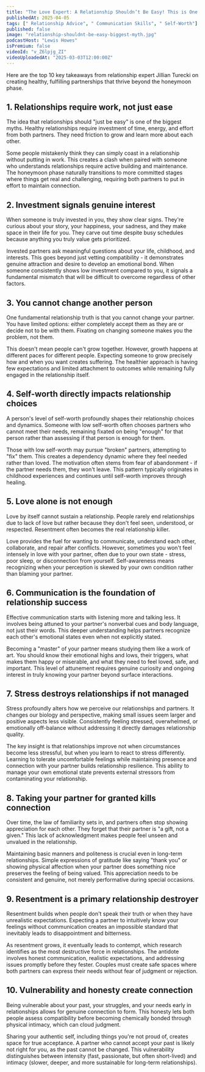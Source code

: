 ```yaml
---
title: "The Love Expert: A Relationship Shouldn’t Be Easy! This is One of the Biggest Myths!"
publishedAt: 2025-04-05
tags: [" Relationship Advice", " Communication Skills", " Self-Worth"]
published: false
image: "relationship-shouldnt-be-easy-biggest-myth.jpg"
podcastHost: "Lewis Howes"
isPremium: false
videoId: "v_Z6lpjg_ZI"
videoUploadedAt: "2025-03-03T12:00:00Z"
---
```



<PodcastSummaryPageLayout frontmatter={frontmatter}>

Here are the top 10 key takeaways from relationship expert Jillian Turecki on creating healthy, fulfilling partnerships that thrive beyond the honeymoon phase.

## 1. Relationships require work, not just ease

The idea that relationships should "just be easy" is one of the biggest myths. Healthy relationships require investment of time, energy, and effort from both partners. They need friction to grow and learn more about each other.

Some people mistakenly think they can simply coast in a relationship without putting in work. This creates a clash when paired with someone who understands relationships require active building and maintenance. The honeymoon phase naturally transitions to more committed stages where things get real and challenging, requiring both partners to put in effort to maintain connection.

## 2. Investment signals genuine interest

When someone is truly invested in you, they show clear signs. They're curious about your story, your happiness, your sadness, and they make space in their life for you. They carve out time despite busy schedules because anything you truly value gets prioritized.

Invested partners ask meaningful questions about your life, childhood, and interests. This goes beyond just vetting compatibility - it demonstrates genuine attraction and desire to develop an emotional bond. When someone consistently shows low investment compared to you, it signals a fundamental mismatch that will be difficult to overcome regardless of other factors.

## 3. You cannot change another person

One fundamental relationship truth is that you cannot change your partner. You have limited options: either completely accept them as they are or decide not to be with them. Fixating on changing someone makes you the problem, not them.

This doesn't mean people can't grow together. However, growth happens at different paces for different people. Expecting someone to grow precisely how and when you want creates suffering. The healthier approach is having few expectations and limited attachment to outcomes while remaining fully engaged in the relationship itself.

## 4. Self-worth directly impacts relationship choices

A person's level of self-worth profoundly shapes their relationship choices and dynamics. Someone with low self-worth often chooses partners who cannot meet their needs, remaining fixated on being "enough" for that person rather than assessing if that person is enough for them.

Those with low self-worth may pursue "broken" partners, attempting to "fix" them. This creates a dependency dynamic where they feel needed rather than loved. The motivation often stems from fear of abandonment - if the partner needs them, they won't leave. This pattern typically originates in childhood experiences and continues until self-worth improves through healing.

## 5. Love alone is not enough

Love by itself cannot sustain a relationship. People rarely end relationships due to lack of love but rather because they don't feel seen, understood, or respected. Resentment often becomes the real relationship killer.

Love provides the fuel for wanting to communicate, understand each other, collaborate, and repair after conflicts. However, sometimes you won't feel intensely in love with your partner, often due to your own state - stress, poor sleep, or disconnection from yourself. Self-awareness means recognizing when your perception is skewed by your own condition rather than blaming your partner.

## 6. Communication is the foundation of relationship success

Effective communication starts with listening more and talking less. It involves being attuned to your partner's nonverbal cues and body language, not just their words. This deeper understanding helps partners recognize each other's emotional states even when not explicitly stated.

Becoming a "master" of your partner means studying them like a work of art. You should know their emotional highs and lows, their triggers, what makes them happy or miserable, and what they need to feel loved, safe, and important. This level of attunement requires genuine curiosity and ongoing interest in truly knowing your partner beyond surface interactions.

## 7. Stress destroys relationships if not managed

Stress profoundly alters how we perceive our relationships and partners. It changes our biology and perspective, making small issues seem larger and positive aspects less visible. Consistently feeling stressed, overwhelmed, or emotionally off-balance without addressing it directly damages relationship quality.

The key insight is that relationships improve not when circumstances become less stressful, but when you learn to react to stress differently. Learning to tolerate uncomfortable feelings while maintaining presence and connection with your partner builds relationship resilience. This ability to manage your own emotional state prevents external stressors from contaminating your relationship.

## 8. Taking your partner for granted kills connection

Over time, the law of familiarity sets in, and partners often stop showing appreciation for each other. They forget that their partner is "a gift, not a given." This lack of acknowledgment makes people feel unseen and unvalued in the relationship.

Maintaining basic manners and politeness is crucial even in long-term relationships. Simple expressions of gratitude like saying "thank you" or showing physical affection when your partner does something nice preserves the feeling of being valued. This appreciation needs to be consistent and genuine, not merely performative during special occasions.

## 9. Resentment is a primary relationship destroyer

Resentment builds when people don't speak their truth or when they have unrealistic expectations. Expecting a partner to intuitively know your feelings without communication creates an impossible standard that inevitably leads to disappointment and bitterness.

As resentment grows, it eventually leads to contempt, which research identifies as the most destructive force in relationships. The antidote involves honest communication, realistic expectations, and addressing issues promptly before they fester. Couples must create safe spaces where both partners can express their needs without fear of judgment or rejection.

## 10. Vulnerability and honesty create connection

Being vulnerable about your past, your struggles, and your needs early in relationships allows for genuine connection to form. This honesty lets both people assess compatibility before becoming chemically bonded through physical intimacy, which can cloud judgment.

Sharing your authentic self, including things you're not proud of, creates space for true acceptance. A partner who cannot accept your past is likely not right for you, as the past cannot be changed. This vulnerability distinguishes between intensity (fast, passionate, but often short-lived) and intimacy (slower, deeper, and more sustainable for long-term relationships).

</PodcastSummaryPageLayout>
